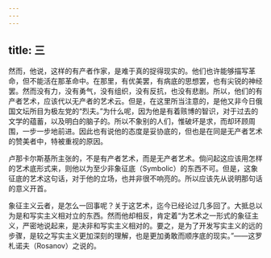 ```yaml
---
---
---
```

title: 三
---



然而，他说，这样的有产者作家，是难于真的捉得现实的。他们也许能够描写革命，但不能活在那革命中。在那里，有优美罢，有病底的思想罢，也有尖锐的神经罢。然而没有力，没有勇气，没有组织，没有反抗，也没有悲剧。所以，他们的有产者艺术，应该代以无产者的艺术云。但是，在这里所当注意的，是他又非今日俄国文坛所目为极左党的“烈夫。”为什么呢，因为他是有着赅博的智识，对于过去的文学的蕴蓄，以及明白的脑子的。所以不象别的人们，惟破坏是求，而却环顾周围，一步一步地前进。因此也有说他的态度是妥协底的，但也是在同是无产者艺术的赞美者中，特被重视的原因。

卢那卡尔斯基所主张的，不是有产者艺术，而是无产者艺术。倘问起这应该用怎样的艺术底形式来，则他以为至少非象征底（Symbolic）的东西不可。但是，这象征底的艺术这句话，对于他的立场，也并非很不响亮的。所以应该先从说明那句话的意义开首。

象征主义云者，是怎么一回事呢？关于这艺术，迄今已经论过几多回了。大抵总以为是和写实主义相对立的东西。然而他却相反，肯定着“为艺术之一形式的象征主义，严密地说起来，是决非和写实主义相对的。要之，是为了开发写实主义的远的步骤，是较之写实主义更加深刻的理解，也是更加勇敢而顺序底的现实。”——这罗札诺夫（Rosanov）之说的。
